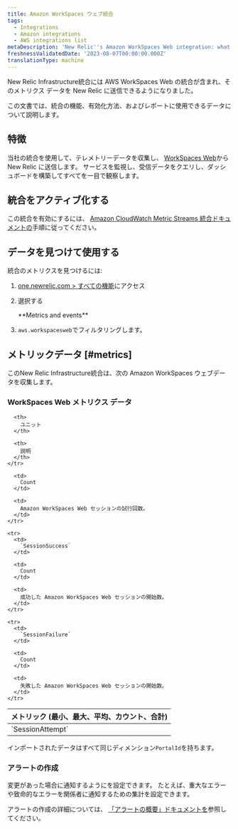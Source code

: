```yaml
---
title: Amazon WorkSpaces ウェブ統合
tags:
  - Integrations
  - Amazon integrations
  - AWS integrations list
metaDescription: 'New Relic''s Amazon WorkSpaces Web integration: what data it reports and how to enable it.'
freshnessValidatedDate: '2023-08-07T00:00:00.000Z'
translationType: machine
---
```


New Relic Infrastructure統合には AWS WorkSpaces Web の統合が含まれ、そのメトリクス データを New Relic に送信できるようになりました。

この文書では、統合の機能、有効化方法、およびレポートに使用できるデータについて説明します。

## 特徴

当社の統合を使用して、テレメトリーデータを収集し、 [WorkSpaces Web](https://aws.amazon.com/workspaces/web)から New Relic に送信します。 サービスを監視し、受信データをクエリし、ダッシュボードを構築してすべてを一目で観察します。

## 統合をアクティブ化する

この統合を有効にするには、 [Amazon CloudWatch Metric Streams 統合ドキュメントの](/docs/infrastructure/amazon-integrations/connect/aws-metric-stream-setup/)手順に従ってください。

## データを見つけて使用する

統合のメトリクスを見つけるには:

1. [one.newrelic.com > すべての機能](https://one.newrelic.com/all-capabilities)にアクセス

2. 選択する

   <DNT>
     **Metrics and events**
   </DNT>

3. `aws.workspacesweb`でフィルタリングします。

## メトリックデータ [#metrics]

このNew Relic Infrastructure統合は、次の Amazon WorkSpaces ウェブデータを収集します。

### WorkSpaces Web メトリクス データ

<table>
  <thead>
    <tr>
      <th style={{ width: "200px" }}>
        メトリック (最小、最大、平均、カウント、合計)
      </th>

      <th>
        ユニット
      </th>

      <th>
        説明
      </th>
    </tr>
  </thead>

  <tbody>
    <tr>
      <td>
        `SessionAttempt`
      </td>

      <td>
        Count
      </td>

      <td>
        Amazon WorkSpaces Web セッションの試行回数。
      </td>
    </tr>

    <tr>
      <td>
        `SessionSuccess`
      </td>

      <td>
        Count
      </td>

      <td>
        成功した Amazon WorkSpaces Web セッションの開始数。
      </td>
    </tr>

    <tr>
      <td>
        `SessionFailure`
      </td>

      <td>
        Count
      </td>

      <td>
        失敗した Amazon WorkSpaces Web セッションの開始数。
      </td>
    </tr>
  </tbody>
</table>

インポートされたデータはすべて同じディメンション`PortalId`を持ちます。

### アラートの作成

変更があった場合に通知するように<InlinePopover type="alerts"/>を設定できます。 たとえば、重大なエラーや致命的なエラーを関係者に通知するための集計を設定できます。

アラートの作成の詳細については、 [「アラートの概要」ドキュメントを](/docs/alerts-applied-intelligence/new-relic-alerts/learn-alerts/introduction-alerts/)参照してください。
